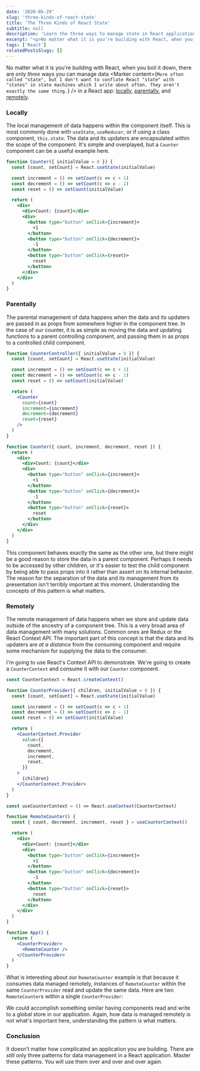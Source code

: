 ```yaml
---
date: '2020-05-29'
slug: 'three-kinds-of-react-state'
title: 'The Three Kinds of React State'
subtitle: null
description: 'Learn the three ways to manage state in React applications from Kyle Shevlin'
excerpt: "<p>No matter what it is you're building with React, when you boil it down, there are only <em>three</em> ways you can manage data in a React app: <strong>locally</strong>, <strong>parentally</strong>, and <strong>remotely</strong>.</p>"
tags: ['React']
relatedPostsSlugs: []
---
```



No matter what it is you're building with React, when you boil it down, there are only _three_ ways you can manage data <Marker content={`More often called "state", but I don't want to conflate React "state" with "states" in state machines which I write about often. They aren't exactly the same thing.`} /> in a React app: [locally](#locally), [parentally](#parentally), and [remotely](#remotely).

### Locally

The local management of data happens within the component itself. This is most commonly done with `useState`, `useReducer`, or if using a class component, `this.state`. The data and its updaters are encapsulated within the scope of the component. It's simple and overplayed, but a `Counter` component can be a useful example here.

```jsx
function Counter({ initialValue = 0 }) {
  const [count, setCount] = React.useState(initialValue)

  const increment = () => setCount(c => c + 1)
  const decrement = () => setCount(c => c - 1)
  const reset = () => setCount(initialValue)

  return (
    <div>
      <div>Count: {count}</div>
      <div>
        <button type="button" onClick={increment}>
          +1
        </button>
        <button type="button" onClick={decrement}>
          -1
        </button>
        <button type="button" onClick={reset}>
          reset
        </button>
      </div>
    </div>
  )
}
```

<OffsetWrap>
  <LocalCounter />
</OffsetWrap>

### Parentally

The parental management of data happens when the data and its updaters are passed in as props from somewhere higher in the component tree. In the case of our counter, it is as simple as moving the data and updating functions to a parent controlling component, and passing them in as props to a controlled child component.

```jsx
function CounterController({ initialValue = 0 }) {
  const [count, setCount] = React.useState(initialValue)

  const increment = () => setCount(c => c + 1)
  const decrement = () => setCount(c => c - 1)
  const reset = () => setCount(initialValue)

  return (
    <Counter
      count={count}
      increment={increment}
      decrement={decrement}
      reset={reset}
    />
  )
}

function Counter({ count, increment, decrement, reset }) {
  return (
    <div>
      <div>Count: {count}</div>
      <div>
        <button type="button" onClick={increment}>
          +1
        </button>
        <button type="button" onClick={decrement}>
          -1
        </button>
        <button type="button" onClick={reset}>
          reset
        </button>
      </div>
    </div>
  )
}
```

<OffsetWrap>
  <ParentalCounter />
</OffsetWrap>

This component behaves exactly the same as the other one, but there might be a good reason to store the data in a parent component. Perhaps it needs to be accessed by other children, or it's easier to test the child component by being able to pass props into it rather than assert on its internal behavior. The reason for the separation of the data and its management from its presentation isn't terribly important at this moment. Understanding the concepts of this pattern is what matters.

### Remotely

The remote management of data happens when we store and update data outside of the ancestry of a component tree. This is a very broad area of data management with many solutions. Common ones are Redux or the React Context API. The important part of this concept is that the data and its updaters are _at a distance_ from the consuming component and require some mechanism for supplying the data to the consumer.

I'm going to use React's Context API to demonstrate. We're going to create a `CounterContext` and consume it with our `Counter` component.

```jsx
const CounterContext = React.createContext()

function CounterProvider({ children, initialValue = 0 }) {
  const [count, setCount] = React.useState(initialValue)

  const increment = () => setCount(c => c + 1)
  const decrement = () => setCount(c => c - 1)
  const reset = () => setCount(initialValue)

  return (
    <CounterContext.Provider
      value={{
        count,
        decrement,
        increment,
        reset,
      }}
    >
      {children}
    </CounterContext.Provider>
  )
}

const useCounterContext = () => React.useContext(CounterContext)

function RemoteCounter() {
  const { count, decrement, increment, reset } = useCounterContext()

  return (
    <div>
      <div>Count: {count}</div>
      <div>
        <button type="button" onClick={increment}>
          +1
        </button>
        <button type="button" onClick={decrement}>
          -1
        </button>
        <button type="button" onClick={reset}>
          reset
        </button>
      </div>
    </div>
  )
}

function App() {
  return (
    <CounterProvider>
      <RemoteCounter />
    </CounterProvider>
  )
}
```

<OffsetWrap>
  <CounterProvider>
    <RemoteCounter />
  </CounterProvider>
</OffsetWrap>

What is interesting about our `RemoteCounter` example is that because it consumes data managed remotely, instances of `RemoteCounter` within the same `CounterProvider` read and update the same data. Here are two `RemoteCounter`s within a single `CounterProvider`:

<OffsetWrap>
  <CounterProvider>
    <Flex direction="column" gap={0.5}>
      <RemoteCounter />
      <RemoteCounter />
    </Flex>
  </CounterProvider>
</OffsetWrap>

We could accomplish something similar having components read and write to a global store in our application. Again, how data is managed remotely is not what's important here, understanding the pattern is what matters.

### Conclusion

It doesn't matter how complicated an application you are building. There are _still_ only three patterns for data management in a React application. Master these patterns. You will use them over and over and over again.
